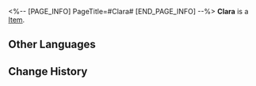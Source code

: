 <%-- [PAGE_INFO]
PageTitle=#Clara#
[END_PAGE_INFO] --%>
{{Item Infobox
|id          = 250107
|image       = Item Clara.png{{subst:void|<!--$UPLOAD:<<SpriteOutput/AvatarShopIcon/Avatar/1107.png>-<Item Clara.png>-<Item Icons>>-->}}
|type        = 
|invCategory = 
|rarity      = 5
|effect      = 
|description = 
}}
'''Clara''' is a [[Item]].

==Other Languages==
{{Other Languages
|en   = Clara
|zhs  = 克拉拉
|zht  = 克拉拉
|ja   = クラーラ
|ko   = 클라라
|es   = Clara
|fr   = Clara
|ru   = Клара
|th   = Clara
|vi   = Clara
|de   = Clara
|id   = Clara
|pt   = Clara
}}

==Change History==
{{Change History|1.1}}